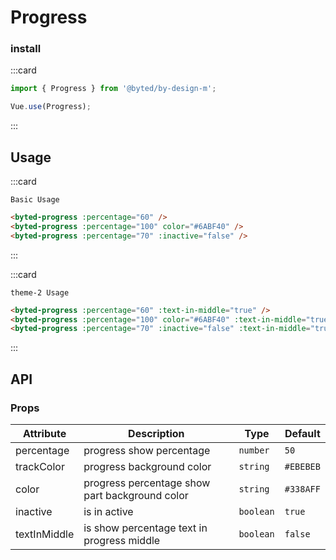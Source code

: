 # Progress

### install

:::card

```javascript
import { Progress } from '@byted/by-design-m';

Vue.use(Progress);
```

:::

## Usage

:::card

```topic
Basic Usage
```

```html
<byted-progress :percentage="60" />
<byted-progress :percentage="100" color="#6ABF40" />
<byted-progress :percentage="70" :inactive="false" />
```

:::

:::card

```topic
theme-2 Usage
```

```html
<byted-progress :percentage="60" :text-in-middle="true" />
<byted-progress :percentage="100" color="#6ABF40" :text-in-middle="true" />
<byted-progress :percentage="70" :inactive="false" :text-in-middle="true" />
```

:::

## API

### Props

| Attribute    | Description                                    | Type      | Default   |
| ------------ | ---------------------------------------------- | --------- | --------- |
| percentage   | progress show percentage                       | `number`  | `50`      |
| trackColor   | progress background color                      | `string`  | `#EBEBEB` |
| color        | progress percentage show part background color | `string`  | `#338AFF` |
| inactive     | is in active                                   | `boolean` | `true`    |
| textInMiddle | is show percentage text in progress middle     | `boolean` | `false`   |
